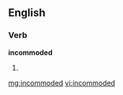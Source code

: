 ==English==

===Verb===
'''incommoded'''

# {{past of|[[incommode]]}}

[[mg:incommoded]]
[[vi:incommoded]]